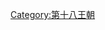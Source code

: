 {{Familytree/start}}
{{Familytree| | | | | | | | | | | | | | | | | | | | | |}}
{{Familytree| |SEK  |-|v|-|  TET| | | | | | | | | | | |SEK=[[Image:Double_crown.svg|25px]] '''[[陶一世|陶一世]]'''<ref>{{cite web|title=Sénakht-en-Rê, la " redécouverte " d'un pharaon|url=http://www2.cnrs.fr/presse/communique/2511.htm|publisher=CFEETK – Centre Franco-Égyptien d'Étude des Temples de Karnak|accessdate=2014-10-03|archive-date=2018-11-08|archive-url=https://web.archive.org/web/20181108224721/http://www2.cnrs.fr/presse/communique/2511.htm|dead-url=no}}</ref>|TET=[[特提舍丽|特提舍丽]]}}
{{Familytree| | | | | |)|-|-|-|-|-|.| | | | | | | | | |}}
{{Familytree| | | | | TAO |-|v|-|  AHH| | | | | | | | | | | |TAO=[[Image:Double_crown.svg|25px]] '''[[陶二世|陶二世]]'''|AHH=[[爱赫特波一世|爱赫特波一世]]}}
{{Familytree| | | | | | | | |}|-|-|v|-|-|-|-|.| | | | |}}
{{Familytree| | | | AH2 |v| KAM | |!| | | | |!| | |KAM=[[Image:Double_crown.svg|25px]] '''[[卡摩斯|卡摩斯]]'''|AH2=[[爱赫特波二世|爱赫特波二世]]}}
{{Familytree|border=0|~|~|~|~|~|~|:|~|~|~|~|#|~|~|~|~|#|~|~|thr | |thr='''''第十七王朝'''''}}
{{Familytree| | | | | | |SIT|-| AH1 |-|v|ANT| | | | |AH1=[[Image:Double_crown.svg|25px]] '''[[雅赫摩斯一世|雅赫摩斯一世]]'''|ANT=[[雅赫摩斯-纳菲尔泰丽|雅赫摩斯-纳菲尔泰丽]]|SIT=[[雅赫摩斯-西特卡摩斯|雅赫摩斯-西特卡摩斯]]}}
{{Familytree| | |,|-|-|-|v|-|-|-|v|-|-|-|(| | | | | |}}
{{Familytree| |ANK | | AMS | | AHM |v| AM1 |~|~|~|~|v| SEM | |AMS=[[雅赫摩斯-沙帕尔|雅赫摩斯-沙帕尔]]|AM1=[[Image:Double_crown.svg|25px]] '''[[阿蒙霍特普一世|阿蒙霍特普一世]]''' |AHM=[[雅赫摩斯-美丽塔蒙|雅赫摩斯-美丽塔蒙]]|SEM=[[仙塞妮普|仙塞妮普]]|UNK=?|ANK=[[雅赫摩斯-安赫|雅赫摩斯-安赫]]}}
{{Familytree| | | | | | | | | | | | |:| | | |,|-|-|-|'| | | | | | |}}
{{Familytree| | | | | | | | | | | | AAH |v| TH1 |v| MUT | | | | | |AAH=[[雅赫摩斯王后|雅赫摩斯王后]] |TH1=[[Image:Double_crown.svg|25px]] '''[[图特摩斯一世|图特摩斯一世]]'''|MUT=[[姆特诺费列特|姆特诺费列特]]}}
{{Familytree| | | | | | | | | | | | | | |!| | | |!| | |}}
{{Familytree| | | | | | | | | | | | | | HAT |v| TH2 |v| AST|HAT=[[Image:Double_crown.svg|25px]] '''[[哈特谢普苏特|哈特谢普苏特]]'''|TH2=[[Image:Double_crown.svg|25px]] '''[[图特摩斯二世|图特摩斯二世]]'''|AST= [[伊西斯|伊西斯]]}}
{{Familytree| | | | | | | | | | | | | | | | |!| | | |!|}}
{{Familytree| | | | | | | | | | | | | | | |NEF| | |!|NEF=[[涅弗鲁利|涅弗鲁利]]}}
{{Familytree| | | | | | | | | | | | | | | | | | | | |!| |}}
{{Familytree| | | | | | | | | | | | | | | | HAM |v| TH3 |HAM=[[美丽特拉-哈特谢普苏特|美丽特拉-哈特谢普苏特]]|TH3=[[Image:Double_crown.svg|25px]] '''[[图特摩斯三世|图特摩斯三世]]'''}}
{{Familytree| | | | | | | | | | | | | | | | | | |!|}}
{{Familytree| | | | | | | | | | | | | |TIA  |v| AM2|TIA=[[提奥|提奥]]|AM2=[[Image:Double_crown.svg|25px]] '''[[阿蒙霍特普二世|阿蒙霍特普二世]]'''}}
{{Familytree| | | | | | | | | | | | | | | | |!|}}
{{Familytree| | | | | | | | | | | | MUT |v| TH4| | | |YUY|v|TJU|YUY=[[尤亚|尤亚]]|TJU=[[图玉|图玉]]|TH4=[[Image:Double_crown.svg|25px]] '''[[图特摩斯四世|图特摩斯四世]]'''|MUT=[[穆特姆维娅|穆特姆维娅]]}}
{{Familytree| | | | | | | | | | | | | | |!| | | | |,|-|-|-|-|*|-|-|-|-|-|-|-|.| |}}
{{Familytree| | | | | | | | | | | | | | AM3 |v|-|TIY| | | |:| | | | | | |ANE| |AM3=[[Image:Double_crown.svg|25px]] '''[[阿蒙霍特普三世|阿蒙霍特普三世]]'''|TIY=[[泰伊|泰伊]]|ANE=[[阿尼恩|阿尼恩]]}}
{{Familytree| |,|-|-|v|-|-|v|-|-|v|-|-|v|-|-|+|-|-|.| | | | AYE |v| TEY | |AYE=[[Image:Double_crown.svg|25px]] '''[[伊特努特-阿伊|伊特努特-阿伊]]'''|TEY=[[铁伊|铁伊]]}}
{{Familytree|SIT||!||HEN||!||NEB| |!| | |!| | | | | | |!| | | |SIT=[[塞塔蒙|塞塔蒙]]?|HEN=[[赫奴塔尼普|赫奴塔尼普]]|NEB=[[尼贝塔|尼贝塔]]|}}
{{Familytree| | | |THU| | | |AST| | | | |!| |BEK| |,|-|-|-|(| |THU=[[图特摩斯王子|图特摩斯王子]]|AST=[[伊西斯|伊西斯]]||BEK=[[巴凯特阿頓|巴凯特阿頓]]|}}
{{Familytree| |F|~|~|~|~|-|-|-|-|-|v|-|-|-|-|(| | | | | |!| | | |!|}}                                                  
{{Familytree| |:| | | | | | | | |KIY|-|v|AKN|v|-|NEF| | |MUT|-|HOR|-|AMA|AKN=[[Image:Double_crown.svg|25px]] '''[[阿肯那顿|阿肯那顿]]'''|KIY=[[年轻女士|年轻女士]]|NEF=[[娜芙蒂蒂|娜芙蒂蒂]]|MUT=[[姆特诺杰美特|姆特诺杰美特]]|HOR=[[Image:Double_crown.svg|25px]] '''[[霍朗赫布|霍朗赫布]]'''|AMA=[[阿美尼亚(古埃及)|阿美尼亞]]}}
{{Familytree| |:| |F|~|~|~|v|-|-|-|-|-|-|'|,|-|v|^|v|-|-|v|-|-|-|v|-|-|-|.|}}
{{Familytree| |SME |-|.| |TUT |.| | |,|-|'|MEK|!| |NEF||NFR||SET |SME=[[Image:Double_crown.svg|25px]] '''[[斯門卡瑞|斯門卡瑞]]'''|TUT=[[Image:Double_crown.svg|25px]] '''[[图坦卡門|图坦卡門]]'''|MEK=[[梅珂塔頓|梅珂塔頓]]|NEF=[[妮斐妮斐鲁阿頓-塔斯荷瑞特|妮斐妮斐鲁阿頓-塔斯荷瑞特]]|NFR=[[妮斐妮斐鲁丽|妮斐妮斐鲁丽]]|SET=[[赛塔潘拉恩|赛塔潘拉恩]]}}
{{Familytree| | | | | |!| | | | |`|-|-|!|-|.| | | |!| | | | | | | | | | | | }}
{{Familytree| | | | | |`|-|-|-|-|-|v|MER|`|-|v|ANK| | | | | | | | | | |MER=[[梅莉塔提|梅莉塔提]]|ANK=[[安克姗海娜曼|安克姗海娜曼]]}}
{{Familytree| | | | | | | | | | |F|h|~|7| | | |!| | | | | | | | | | | | | | | }}   
{{Familytree| | | | | | | | | |MER | |ANK | |2DF | | | | | | | | | | | | | | | |MER=[[梅莉塔提-塔斯荷瑞特|梅莉塔提-塔斯荷瑞特]]|ANK=[[安克塞娜门|安克姗帕阿吞-塔斯荷瑞特]]|2DF=2个死胎}}   
{{Familytree/end}}

[[Category:第十八王朝|Category:第十八王朝]]